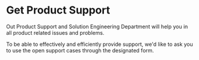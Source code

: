 # Get Product Support

Out Product Support and Solution Engineering Department will help you in all product related issues and problems.

To be able to effectively and efficiently provide support, we'd like to ask you to use the open support cases through the designated form.